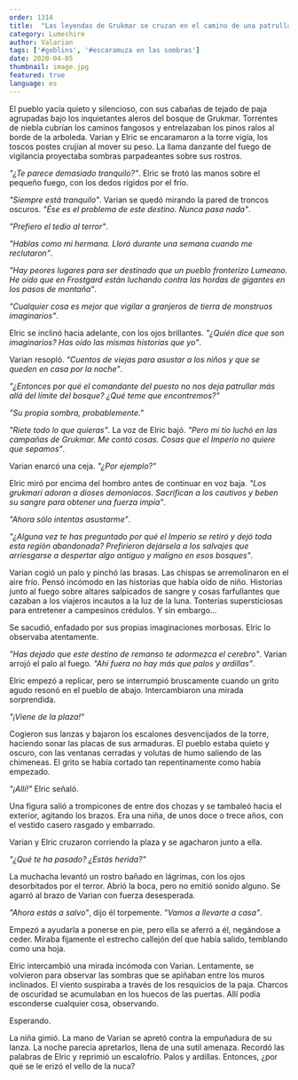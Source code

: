 ```yaml
---
order: 1314
title:  "Las leyendas de Grukmar se cruzan en el camino de una patrulla de novatos"
category: Lumeshire
author: Valarian
tags: ['#goblins', '#escaramuza en las sombras']
date: 2020-04-05
thumbnail: image.jpg
featured: true
language: es
---
```


El pueblo yacía quieto y silencioso, con sus cabañas de tejado de paja agrupadas bajo los inquietantes aleros del bosque de Grukmar. Torrentes de niebla cubrían los caminos fangosos y entrelazaban los pinos ralos al borde de la arboleda. Varian y Elric se encaramaron a la torre vigía, los toscos postes crujían al mover su peso. La llama danzante del fuego de vigilancia proyectaba sombras parpadeantes sobre sus rostros.

*"¿Te parece demasiado tranquilo?"*. Elric se frotó las manos sobre el pequeño fuego, con los dedos rígidos por el frío.

*"Siempre está tranquilo"*. Varian se quedó mirando la pared de troncos oscuros. *"Ése es el problema de este destino. Nunca pasa nada"*.

*"Prefiero el tedio al terror"*.

*"Hablas como mi hermana. Lloró durante una semana cuando me reclutaron"*.

*"Hay peores lugares para ser destinado que un pueblo fronterizo Lumeano. He oído que en Frostgard están luchando contra las hordas de gigantes en los pasos de montaña"*.

*"Cualquier cosa es mejor que vigilar a granjeros de tierra de monstruos imaginarios"*.

Elric se inclinó hacia adelante, con los ojos brillantes. *"¿Quién dice que son imaginarios? Has oído las mismas historias que yo"*.

Varian resopló. *"Cuentos de viejas para asustar a los niños y que se queden en casa por la noche"*.

*"¿Entonces por qué el comandante del puesto no nos deja patrullar más allá del límite del bosque? ¿Qué teme que encontremos?"*

*"Su propia sombra, probablemente."*

*"Ríete todo lo que quieras"*. La voz de Elric bajó. *"Pero mi tío luchó en las campañas de Grukmar. Me contó cosas. Cosas que el Imperio no quiere que sepamos"*.

Varian enarcó una ceja. *"¿Por ejemplo?"*

Elric miró por encima del hombro antes de continuar en voz baja. *"Los grukmari adoran a dioses demoníacos. Sacrifican a los cautivos y beben su sangre para obtener una fuerza impía"*.

*"Ahora sólo intentas asustarme"*.

*"¿Alguna vez te has preguntado por qué el Imperio se retiró y dejó toda esta región abandonada? Prefirieron dejársela a los salvajes que arriesgarse a despertar algo antiguo y maligno en esos bosques"*.

Varian cogió un palo y pinchó las brasas. Las chispas se arremolinaron en el aire frío. Pensó incómodo en las historias que había oído de niño. Historias junto al fuego sobre altares salpicados de sangre y cosas farfullantes que cazaban a los viajeros incautos a la luz de la luna. Tonterías supersticiosas para entretener a campesinos crédulos. Y sin embargo...

Se sacudió, enfadado por sus propias imaginaciones morbosas. Elric lo observaba atentamente.

*"Has dejado que este destino de remanso te adormezca el cerebro"*. Varian arrojó el palo al fuego. *"Ahí fuera no hay más que palos y ardillas"*.

Elric empezó a replicar, pero se interrumpió bruscamente cuando un grito agudo resonó en el pueblo de abajo. Intercambiaron una mirada sorprendida.

*"¡Viene de la plaza!"*

Cogieron sus lanzas y bajaron los escalones desvencijados de la torre, haciendo sonar las placas de sus armaduras. El pueblo estaba quieto y oscuro, con las ventanas cerradas y volutas de humo saliendo de las chimeneas. El grito se había cortado tan repentinamente como había empezado.

*"¡Allí!"* Elric señaló.

Una figura salió a trompicones de entre dos chozas y se tambaleó hacia el exterior, agitando los brazos. Era una niña, de unos doce o trece años, con el vestido casero rasgado y embarrado.

Varian y Elric cruzaron corriendo la plaza y se agacharon junto a ella.

*"¿Qué te ha pasado? ¿Estás herida?"*

La muchacha levantó un rostro bañado en lágrimas, con los ojos desorbitados por el terror. Abrió la boca, pero no emitió sonido alguno. Se agarró al brazo de Varian con fuerza desesperada.

*"Ahora estás a salvo"*, dijo él torpemente. *"Vamos a llevarte a casa"*.

Empezó a ayudarla a ponerse en pie, pero ella se aferró a él, negándose a ceder. Miraba fijamente el estrecho callejón del que había salido, temblando como una hoja.

Elric intercambió una mirada incómoda con Varian. Lentamente, se volvieron para observar las sombras que se apiñaban entre los muros inclinados. El viento suspiraba a través de los resquicios de la paja. Charcos de oscuridad se acumulaban en los huecos de las puertas. Allí podía esconderse cualquier cosa, observando.

Esperando.

La niña gimió. La mano de Varian se apretó contra la empuñadura de su lanza. La noche parecía apretarlos, llena de una sutil amenaza. Recordó las palabras de Elric y reprimió un escalofrío. Palos y ardillas. Entonces, ¿por qué se le erizó el vello de la nuca?